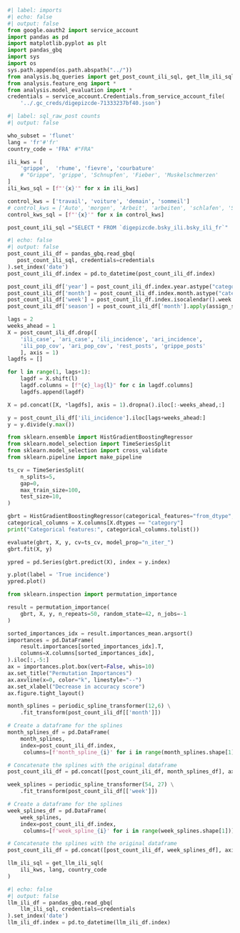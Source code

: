 ```python
#| label: imports
#| echo: false
#| output: false
from google.oauth2 import service_account
import pandas as pd
import matplotlib.pyplot as plt
import pandas_gbq
import sys
import os
sys.path.append(os.path.abspath("../"))
from analysis.bq_queries import get_post_count_ili_sql, get_llm_ili_sql
from analysis.feature_eng import *
from analysis.model_evaluation import *
credentials = service_account.Credentials.from_service_account_file(
    '../.gc_creds/digepizcde-71333237bf40.json')
```

```python
#| label: sql_raw_post counts
#| output: false

who_subset = 'flunet'
lang = 'fr'#'fr'
country_code = 'FRA' #"FRA"

ili_kws = [
    'grippe',  'rhume', 'fievre', 'courbature'
    # "Grippe", 'grippe', 'Schnupfen', 'Fieber', 'Muskelschmerzen'
]
ili_kws_sql = [f"'{x}'" for x in ili_kws]
```

```python
control_kws = ['travail', 'voiture', 'demain', 'sommeil']
# control_kws = ['Auto', 'morgen', 'Arbeit', 'arbeiten', 'schlafen', 'Schlaf']
control_kws_sql = [f"'{x}'" for x in control_kws]
```

```python
post_count_ili_sql ="SELECT * FROM `digepizcde.bsky_ili.bsky_ili_fr`"
```

```python
#| echo: false
#| output: false
post_count_ili_df = pandas_gbq.read_gbq(
   post_count_ili_sql, credentials=credentials
).set_index('date')
post_count_ili_df.index = pd.to_datetime(post_count_ili_df.index)
```


```python
post_count_ili_df['year'] = post_count_ili_df.index.year.astype("category")
post_count_ili_df['month'] = post_count_ili_df.index.month.astype("category")
post_count_ili_df['week'] = post_count_ili_df.index.isocalendar().week.astype("category")
post_count_ili_df['season'] = post_count_ili_df['month'].apply(assign_season).astype("category")
```

```python
lags = 2
weeks_ahead = 1
X = post_count_ili_df.drop([
    'ili_case', 'ari_case', 'ili_incidence', 'ari_incidence',
    'ili_pop_cov', 'ari_pop_cov', 'rest_posts', 'grippe_posts'
    ], axis = 1)
lagdfs = []

for l in range(1, lags+1):
    lagdf = X.shift(l)
    lagdf.columns = [f"{c}_lag{l}" for c in lagdf.columns]
    lagdfs.append(lagdf)

X = pd.concat([X, *lagdfs], axis = 1).dropna().iloc[:-weeks_ahead,:]
```

```python
y = post_count_ili_df['ili_incidence'].iloc[lags+weeks_ahead:]
y = y.divide(y.max())
```

```python
from sklearn.ensemble import HistGradientBoostingRegressor
from sklearn.model_selection import TimeSeriesSplit
from sklearn.model_selection import cross_validate
from sklearn.pipeline import make_pipeline
```

```python
ts_cv = TimeSeriesSplit(
    n_splits=5,
    gap=0,
    max_train_size=100,
    test_size=10,
)
```

```python
gbrt = HistGradientBoostingRegressor(categorical_features="from_dtype", random_state=42)
categorical_columns = X.columns[X.dtypes == "category"]
print("Categorical features:", categorical_columns.tolist())
```

```python
evaluate(gbrt, X, y, cv=ts_cv, model_prop="n_iter_")
gbrt.fit(X, y)
```

```python
ypred = pd.Series(gbrt.predict(X), index = y.index) 
```

```python
y.plot(label = 'True incidence')
ypred.plot()
```

```python
from sklearn.inspection import permutation_importance

result = permutation_importance(
    gbrt, X, y, n_repeats=50, random_state=42, n_jobs=-1
)

sorted_importances_idx = result.importances_mean.argsort()
importances = pd.DataFrame(
    result.importances[sorted_importances_idx].T,
    columns=X.columns[sorted_importances_idx],
).iloc[:,-5:]
ax = importances.plot.box(vert=False, whis=10)
ax.set_title("Permutation Importances")
ax.axvline(x=0, color="k", linestyle="--")
ax.set_xlabel("Decrease in accuracy score")
ax.figure.tight_layout()
```

```python
month_splines = periodic_spline_transformer(12,6) \
    .fit_transform(post_count_ili_df[['month']])

# Create a dataframe for the splines
month_splines_df = pd.DataFrame(
    month_splines, 
    index=post_count_ili_df.index,
     columns=[f'month_spline_{i}' for i in range(month_splines.shape[1])])

# Concatenate the splines with the original dataframe
post_count_ili_df = pd.concat([post_count_ili_df, month_splines_df], axis=1)
```

```python
week_splines = periodic_spline_transformer(54, 27) \
    .fit_transform(post_count_ili_df[['week']])

# Create a dataframe for the splines
week_splines_df = pd.DataFrame(
    week_splines, 
    index=post_count_ili_df.index,
     columns=[f'week_spline_{i}' for i in range(week_splines.shape[1])])

# Concatenate the splines with the original dataframe
post_count_ili_df = pd.concat([post_count_ili_df, week_splines_df], axis=1)
```


```python
llm_ili_sql = get_llm_ili_sql(
    ili_kws, lang, country_code
)
```

```python
#| echo: false
#| output: false
llm_ili_df = pandas_gbq.read_gbq(
    llm_ili_sql, credentials=credentials 
).set_index('date')
llm_ili_df.index = pd.to_datetime(llm_ili_df.index)
```
